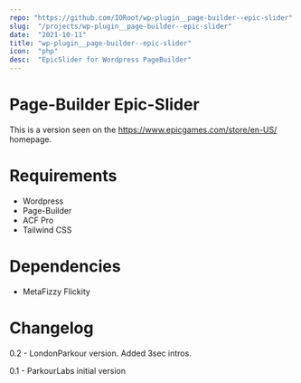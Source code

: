 ```yaml
---
repo: "https://github.com/IORoot/wp-plugin__page-builder--epic-slider"
slug:  "/projects/wp-plugin__page-builder--epic-slider"
date:  "2021-10-11"
title: "wp-plugin__page-builder--epic-slider"
icon:  "php"
desc:  "EpicSlider for Wordpress PageBuilder"
---
```



# Page-Builder Epic-Slider

This is a version seen on the https://www.epicgames.com/store/en-US/ homepage.

# Requirements

- Wordpress
- Page-Builder
- ACF Pro
- Tailwind CSS

# Dependencies
- MetaFizzy Flickity

# Changelog

0.2 - LondonParkour version. Added 3sec intros.

0.1 - ParkourLabs initial version